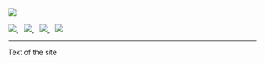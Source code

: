 
<Meta title="Docs|Intro" />

<div style={{ margin: '0 auto', maxWidth: '600px', color: 'white', textAlign: 'center' }}>
  <img
    style={{ width: '75%', margin: '0 auto 2em auto' }}
    src="https://create-react-app.dev/img/logo.svg"
  />
  <br />
  <br />
  <a href="https://npm.im/react">
    <img src="https://img.shields.io/npm/v/react.svg" />
  </a>&nbsp;&nbsp;
  <a href="https://npm.im/react">
    <img src="https://badgen.net/npm/dw/react" />
  </a>&nbsp;&nbsp;
  <a href="https://github.com/jask-oss/react/blob/master/LICENSE">
    <img src="https://badgen.now.sh/badge/license/apache2" />
  </a>&nbsp;&nbsp;
  <a href="https://bundlephobia.com/result?p=react">
    <img src="https://badgen.net/bundlephobia/minzip/react" />
  </a>

  ---

  Text of the site
</div>